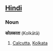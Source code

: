 ==[[Hindi]]==
===Noun===<!-- does hindi have the concept of proper nouns? -->
'''कोलकाता''' (Kolkātā)

# [[Calcutta]], [[Kolkata]]